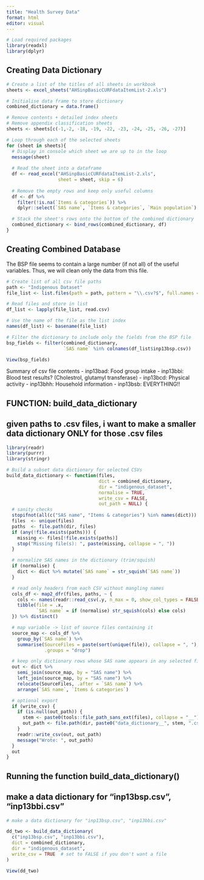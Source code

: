 ```yaml
---
title: "Health Survey Data"
format: html
editor: visual
---
```


```r
# Load required packages
library(readxl)
library(dplyr)
```

## Creating Data Dictionary

```r
# Create a list of the titles of all sheets in workbook
sheets <- excel_sheets("AHSinpBasicCURFdataItemList-2.xls")

# Initialise data frame to store dictionary
combined_dictionary = data.frame()

# Remove contents + detailed index sheets
# Remove appendix classification sheets
sheets <- sheets[c(-1,-2, -18, -19, -22, -23, -24, -25, -26, -27)] 

# Loop through each of the selected sheets
for (sheet in sheets){
  # Display in console which sheet we are up to in the loop
  message(sheet)
  
  # Read the sheet into a dataframe
  df <- read_excel("AHSinpBasicCURFdataItemList-2.xls",
                   sheet = sheet, skip = 6)
  
  # Remove the empty rows and keep only useful columns
  df <- df %>%
    filter(!is.na(`Items & categories`)) %>%
    dplyr::select(`SAS name`, `Items & categories`, `Main population`)

  # Stack the sheet's rows onto the bottom of the combined dictionary
  combined_dictionary <- bind_rows(combined_dictionary, df)
}

```

## Creating Combined Database

The BSP file seems to contain a large number (if not all) of the useful variables. Thus, we will clean only the data from this file.

```r
# Create list of all csv file paths
path <- "Indigenous Dataset"
file_list <- list.files(path = path, pattern = "\\.csv?$", full.names = TRUE)

# Read files and store in list
df_list <- lapply(file_list, read.csv)

# Use the name of the file as the list index
names(df_list) <- basename(file_list)

# Filter the dictionary to include only the fields from the BSP file
bsp_fields <- filter(combined_dictionary, 
                     `SAS name` %in% colnames(df_list$inp13bsp.csv))

View(bsp_fields)
```

Summary of csv file contents - inp13bad: Food group intake - inp13bbi: Blood test results? (Cholestrol, glutamyl transferase) - inp13bcd: Physical activity - inp13bhh: Household information - inp13bsb: EVERYTHING!!


## FUNCTION: build_data_dictionary
## given paths to .csv files, i want to make a smaller data dictionary ONLY for those .csv files
```r
library(readr)
library(purrr)
library(stringr)

# Build a subset data dictionary for selected CSVs
build_data_dictionary <- function(files,
                                  dict = combined_dictionary,
                                  dir = "indigenous_dataset",
                                  normalise = TRUE,
                                  write_csv = FALSE,
                                  out_path = NULL) {
  # sanity checks
  stopifnot(all(c("SAS name", "Items & categories") %in% names(dict)))
  files  <- unique(files)
  paths  <- file.path(dir, files)
  if (any(!file.exists(paths))) {
    missing <- files[!file.exists(paths)]
    stop("Missing file(s): ", paste(missing, collapse = ", "))
  }

  # normalize SAS names in the dictionary (trim/squish)
  if (normalise) {
    dict <- dict %>% mutate(`SAS name` = str_squish(`SAS name`))
  }

  # read only headers from each CSV without mangling names
  cols_df <- map2_dfr(files, paths, ~ {
    cols <- names(readr::read_csv(.y, n_max = 0, show_col_types = FALSE))
    tibble(file = .x,
           `SAS name` = if (normalise) str_squish(cols) else cols)
  }) %>% distinct()

  # map variable -> list of source files containing it
  source_map <- cols_df %>%
    group_by(`SAS name`) %>%
    summarise(SourceFiles = paste(sort(unique(file)), collapse = ", "),
              .groups = "drop")

  # keep only dictionary rows whose SAS name appears in any selected file
  out <- dict %>%
    semi_join(source_map, by = "SAS name") %>%
    left_join(source_map, by = "SAS name") %>%
    relocate(SourceFiles, .after = `SAS name`) %>%
    arrange(`SAS name`, `Items & categories`)

  # optional export
  if (write_csv) {
    if (is.null(out_path)) {
      stem <- paste0(tools::file_path_sans_ext(files), collapse = "__")
      out_path <- file.path(dir, paste0("data_dictionary__", stem, ".csv"))
    }
    readr::write_csv(out, out_path)
    message("Wrote: ", out_path)
  }
  out
}

```

## Running the function build_data_dictionary()
## make a data dictionary for "inp13bsp.csv", "inp13bbi.csv"

```r
# make a data dictionary for "inp13bsp.csv", "inp13bbi.csv"

dd_two <- build_data_dictionary(
  c("inp13bsp.csv", "inp13bbi.csv"),
  dict = combined_dictionary,
  dir = "indigenous_dataset",
  write_csv = TRUE  # set to FALSE if you don't want a file
)

View(dd_two)
```
